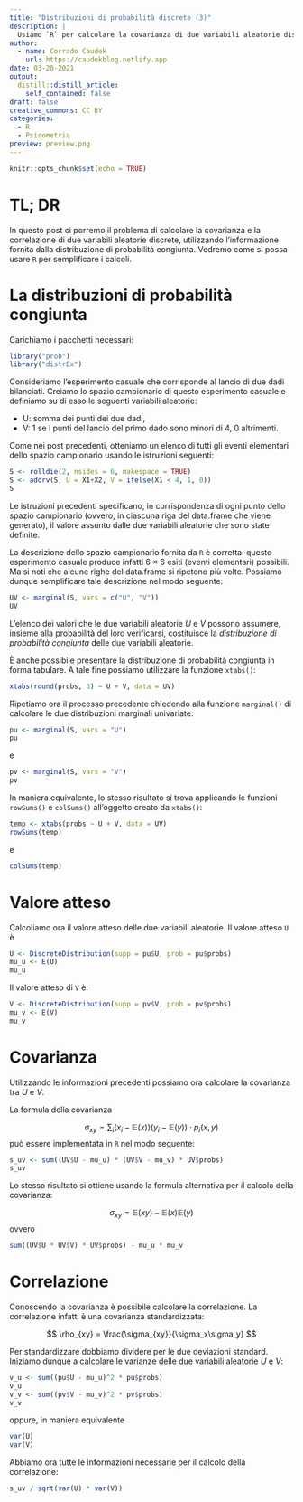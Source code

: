 ```yaml
---
title: "Distribuzioni di probabilità discrete (3)"
description: |
  Usiamo `R` per calcolare la covarianza di due variabili aleatorie discrete.
author:
  - name: Corrado Caudek
    url: https://caudekblog.netlify.app
date: 03-20-2021
output:
  distill::distill_article:
    self_contained: false
draft: false
creative_commons: CC BY
categories:
  - R
  - Psicometria
preview: preview.png
---
```



```r
knitr::opts_chunk$set(echo = TRUE)
```

# TL; DR

In questo post ci porremo il problema di calcolare la covarianza e la correlazione di due variabili aleatorie discrete, utilizzando l'informazione fornita dalla distribuzione di probabilità congiunta.  Vedremo come si possa usare `R` per semplificare i calcoli.

# La distribuzioni di probabilità congiunta

Carichiamo i pacchetti necessari:

```r
library("prob")
library("distrEx")
```

Consideriamo l'esperimento casuale che corrisponde al lancio di due dadi bilanciati. Creiamo lo spazio campionario di questo esperimento casuale e definiamo su di esso le seguenti variabili aleatorie:

- U: somma dei punti dei due dadi,
- V: 1 se i punti del lancio del primo dado sono minori di 4, 0 altrimenti.

Come nei post precedenti, otteniamo un elenco di tutti gli eventi elementari dello spazio campionario usando le istruzioni seguenti:

```r
S <- rolldie(2, nsides = 6, makespace = TRUE)
S <- addrv(S, U = X1+X2, V = ifelse(X1 < 4, 1, 0))
S
```

Le istruzioni precedenti specificano, in corrispondenza di ogni punto dello spazio campionario (ovvero, in ciascuna riga del data.frame che viene generato), il valore assunto dalle due variabili aleatorie che sono state definite.

La descrizione dello spazio campionario fornita da `R` è corretta: questo esperimento casuale produce infatti 6 $\times$ 6 esiti (eventi elementari) possibili. Ma si noti che alcune righe del data.frame si ripetono più volte. Possiamo dunque semplificare tale descrizione nel modo seguente:

```r
UV <- marginal(S, vars = c("U", "V")) 
UV
```

L'elenco dei valori che le due variabili aleatorie $U$ e $V$ possono assumere, insieme alla probabilità del loro verificarsi, costituisce la _distribuzione di probabilità congiunta_ delle due variabili aleatorie. 

È anche possibile presentare la distribuzione di probabilità congiunta in forma tabulare. A tale fine possiamo utilizzare la funzione `xtabs()`:

```r
xtabs(round(probs, 3) ~ U + V, data = UV)
```

Ripetiamo ora il processo precedente chiedendo alla funzione `marginal()` di calcolare le due distribuzioni marginali univariate:

```r
pu <- marginal(S, vars = "U")
pu
```

e

```r
pv <- marginal(S, vars = "V")
pv
```

In maniera equivalente, lo stesso risultato si trova applicando le funzioni `rowSums()` e `colSums()` all'oggetto creato da `xtabs()`:

```r
temp <- xtabs(probs ~ U + V, data = UV)
rowSums(temp)
```

e

```r
colSums(temp)
```

# Valore atteso

Calcoliamo ora il valore atteso delle due variabili aleatorie. Il valore atteso `U` è

```r
U <- DiscreteDistribution(supp = pu$U, prob = pu$probs)
mu_u <- E(U)
mu_u
```

Il valore atteso di `V` è:

```r
V <- DiscreteDistribution(supp = pv$V, prob = pv$probs)
mu_v <- E(V)
mu_v
```


# Covarianza

Utilizzando le informazioni precedenti possiamo ora calcolare la covarianza tra $U$ e $V$.

La formula della covarianza

$$
\sigma_{xy} = \sum_i \big(x_i - \mathbb{E}(x)\big)\big(y_i - \mathbb{E}(y)\big) \cdot p_i(x,y)
$$
può essere implementata in `R` nel modo seguente:

```r
s_uv <- sum((UV$U - mu_u) * (UV$V - mu_v) * UV$probs)
s_uv
```

Lo stesso risultato si ottiene usando la formula alternativa per il calcolo della covarianza:

$$
\sigma_{xy} = \mathbb{E}(xy) -\mathbb{E}(x)\mathbb{E}(y)
$$
ovvero 

```r
sum((UV$U * UV$V) * UV$probs) - mu_u * mu_v
```


# Correlazione

Conoscendo la covarianza è possibile calcolare la correlazione. La correlazione infatti è una covarianza standardizzata:

$$
\rho_{xy} = \frac{\sigma_{xy}}{\sigma_x\sigma_y}
$$

Per standardizzare dobbiamo dividere per le due deviazioni standard. Iniziamo dunque a calcolare le varianze delle due variabili aleatorie $U$ e $V$:

```r
v_u <- sum((pu$U - mu_u)^2 * pu$probs)
v_u
v_v <- sum((pv$V - mu_v)^2 * pv$probs)
v_v
```

oppure, in maniera equivalente

```r
var(U)
var(V)
```

Abbiamo ora tutte le informazioni necessarie per il calcolo della correlazione:

```r
s_uv / sqrt(var(U) * var(V))
```




